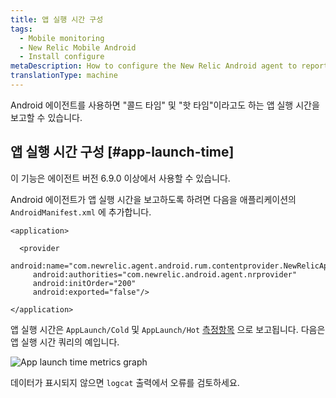 ```yaml
---
title: 앱 실행 시간 구성
tags:
  - Mobile monitoring
  - New Relic Mobile Android
  - Install configure
metaDescription: How to configure the New Relic Android agent to report app launch time
translationType: machine
---
```



Android 에이전트를 사용하면 "콜드 타임" 및 "핫 타임"이라고도 하는 앱 실행 시간을 보고할 수 있습니다.

## 앱 실행 시간 구성 [#app-launch-time]

<Callout variant="important">
  이 기능은 에이전트 버전 6.9.0 이상에서 사용할 수 있습니다.
</Callout>

Android 에이전트가 앱 실행 시간을 보고하도록 하려면 다음을 애플리케이션의 `AndroidManifest.xml` 에 추가합니다.

```
<application>

  <provider
     android:name="com.newrelic.agent.android.rum.contentprovider.NewRelicAppContentProvider"
     android:authorities="com.newrelic.android.agent.nrprovider"
     android:initOrder="200"
     android:exported="false"/>
     
</application>
```

앱 실행 시간은 `AppLaunch/Cold` 및 `AppLaunch/Hot` [측정항목](https://docs.newrelic.com/docs/data-apis/understand-data/new-relic-data-types/#metrics) 으로 보고됩니다. 다음은 앱 실행 시간 쿼리의 예입니다.

<img
  title="App launch time metrics graph"
  alt="App launch time metrics graph"
  src={launchTimeGraph}
/>

데이터가 표시되지 않으면 `logcat` 출력에서 오류를 검토하세요.